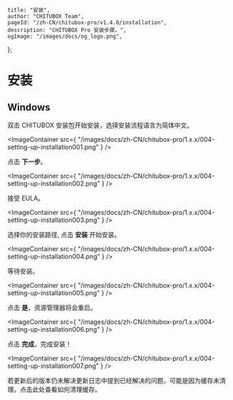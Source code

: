 	title: "安装",
	author: "CHITUBOX Team",
	pageId: "/zh-CN/chitubox-pro/v1.4.0/installation",
	description: "CHITUBOX Pro 安装步骤。",
	ogImage: "/images/docs/og_logo.png",
};

# 安装

## Windows

双击 CHITUBOX 安装包开始安装，选择安装流程语言为简体中文。

<ImageContainer
	src={
		"/images/docs/zh-CN/chitubox-pro/1.x.x/004-setting-up-installation001.png"
	}
/>

点击 **下一步**。

<ImageContainer
	src={
		"/images/docs/zh-CN/chitubox-pro/1.x.x/004-setting-up-installation002.png"
	}
/>

接受 EULA。

<ImageContainer
	src={
		"/images/docs/zh-CN/chitubox-pro/1.x.x/004-setting-up-installation003.png"
	}
/>

选择你的安装路径, 点击 **安装** 开始安装。

<ImageContainer
	src={
		"/images/docs/zh-CN/chitubox-pro/1.x.x/004-setting-up-installation004.png"
	}
/>

等待安装。

<ImageContainer
	src={
		"/images/docs/zh-CN/chitubox-pro/1.x.x/004-setting-up-installation005.png"
	}
/>

点击 **是**，资源管理器将会重启。

<ImageContainer
	src={
		"/images/docs/zh-CN/chitubox-pro/1.x.x/004-setting-up-installation006.png"
	}
/>

点击 **完成**，完成安装！

<ImageContainer
	src={
		"/images/docs/zh-CN/chitubox-pro/1.x.x/004-setting-up-installation007.png"
	}
/>

<Admonition type="note" title="注意">
	若更新后的版本仍未解决更新日志中提到已经解决的问题，可能是因为缓存未清理。点击<NextLink href="/zh-CN/faq/latest/chitubox-pro-faq#清除缓存">此处</NextLink>查看如何清理缓存。
</Admonition>
